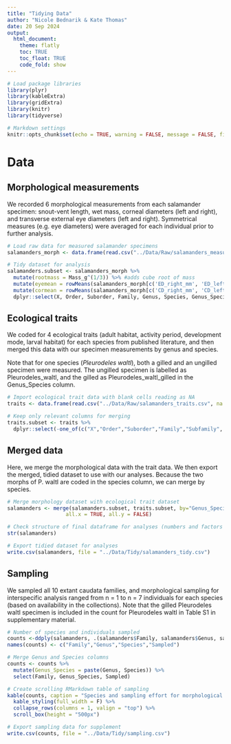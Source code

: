 ```yaml
---
title: "Tidying Data"
author: "Nicole Bednarik & Kate Thomas"
date: 20 Sep 2024
output:
  html_document:
    theme: flatly
    toc: TRUE
    toc_float: TRUE
    code_fold: show
---
```



```r

# Load package libraries
library(plyr)
library(kableExtra)
library(gridExtra)
library(knitr)
library(tidyverse)

# Markdown settings
knitr::opts_chunk$set(echo = TRUE, warning = FALSE, message = FALSE, fig.height = 4.5, fig.width=8)
```

# Data

## Morphological measurements

We recorded 6 morphological measurements from each salamander specimen: snout-vent length, wet mass, corneal diameters (left and right), and transverse external eye diameters (left and right). Symmetrical measures (e.g. eye diameters) were averaged for each individual prior to further analysis. 

```r

# Load raw data for measured salamander specimens
salamanders_morph <- data.frame(read.csv("../Data/Raw/salamanders_measurements.csv", header=TRUE, na.strings=c("", "NA", " ","<1")))

# Tidy dataset for analysis
salamanders.subset <- salamanders_morph %>%
  mutate(rootmass = Mass_g^(1/3)) %>% #adds cube root of mass
  mutate(eyemean = rowMeans(salamanders_morph[c('ED_right_mm', 'ED_left_mm')], na.rm=TRUE)) %>% #adds mean of L/R eyes
  mutate(cormean = rowMeans(salamanders_morph[c('CD_right_mm', 'CD_left_mm')], na.rm=TRUE)) %>%  #adds mean of L/R corneas
  dplyr::select(X, Order, Suborder, Family, Genus, Species, Genus_Species, Gill_Presence, SVL_mm, Mass_g, rootmass, ED_right_mm, ED_left_mm, eyemean, CD_right_mm, CD_left_mm, cormean) #keeps only columns of interest for analyses
```

## Ecological traits

We coded for 4 ecological traits (adult habitat, activity period, development mode, larval habitat) for each species from published literature, and then merged this data with our specimen measurements by genus and species. 

Note that for one species (_Pleurodeles waltl_), both a gilled and an ungilled specimen were measured. The ungilled specimen is labelled as Pleurodeles_waltl, and the gilled as Pleurodeles_waltl_gilled in the Genus_Species column. 

```r

# Import ecological trait data with blank cells reading as NA
traits <- data.frame(read.csv("../Data/Raw/salamanders_traits.csv", na.strings = c("", " "))) 

# Keep only relevant columns for merging
traits.subset <- traits %>%
  dplyr::select(-one_of(c("X","Order","Suborder","Family","Subfamily", "Genus","Species")))
```


## Merged data

Here, we merge the morphological data with the trait data. We then export the merged, tidied dataset to use with our analyses. Because the two morphs of P. waltl are coded in the species column, we can merge by species.

```r

# Merge morphology dataset with ecological trait dataset
salamanders <- merge(salamanders.subset, traits.subset, by="Genus_Species", 
                   all.x = TRUE, all.y = FALSE)

# Check structure of final dataframe for analyses (numbers and factors in proper columns)
str(salamanders)

# Export tidied dataset for analyses
write.csv(salamanders, file = "../Data/Tidy/salamanders_tidy.csv")
```

## Sampling

We sampled all 10 extant caudata families, and morphological sampling for interspecific analysis ranged from n = 1 to n = 7 individuals for each species (based on availability in the collections). Note that the gilled Pleurodeles waltl specimen is included in the count for Pleurodeles waltl in Table S1 in supplementary material.

```r

# Number of species and individuals sampled 
counts <-ddply(salamanders, .(salamanders$Family, salamanders$Genus, salamanders$Species), nrow)
names(counts) <- c("Family","Genus","Species","Sampled")

# Merge Genus and Species columns
counts <- counts %>%
  mutate(Genus_Species = paste(Genus, Species)) %>%
  select(Family, Genus_Species, Sampled)

# Create scrolling RMarkdown table of sampling
kable(counts, caption = "Species and sampling effort for morphological data from museum specimens.") %>%
  kable_styling(full_width = F) %>%
  collapse_rows(columns = 1, valign = "top") %>%
  scroll_box(height = "500px")

# Export sampling data for supplement
write.csv(counts, file = "../Data/Tidy/sampling.csv")

```